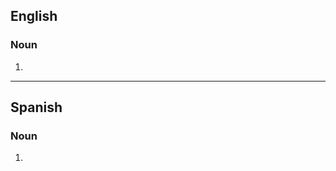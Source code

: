 ==English==

===Noun===
{{head|en|noun form}}

# {{plural of|en|hatchback}}

----

==Spanish==

===Noun===
{{head|es|noun form|g=m-p}}

# {{noun form of|es|hatchback||p}}
